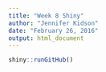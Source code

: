 ```yaml
---
title: "Week 8 Shiny"
author: "Jennifer Kidson"
date: "February 26, 2016"
output: html_document
---
```


```r
shiny::runGitHub()
```